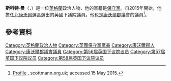 {{For|同名導演|斯科特·曼 (导演)}}
'''斯科特·曼'''（{{lang-en|Scott Mann}}，{{bd|1977年|6月24日}}）是一位[[英格蘭|英格蘭]]政治人物，他的黨籍是[[保守黨_(英國)|保守黨]]。自2015年開始，他擔任[[北康沃爾_(英國國會選區)|北康沃爾]]選區選出的英國下議院議員。他也是[[康沃爾郡|康沃爾郡]]議會的議員<ref>[http://www.scottmann.org.uk/about-scott-mann Profile] {{Wayback|url=http://www.scottmann.org.uk/about-scott-mann |date=20180928101047 }}, scottmann.org.uk; accessed 15 May 2015.</ref>。

==參考資料==
{{Reflist}}

{{DEFAULTSORT:Mann, Scott}}
[[Category:英格蘭政治人物|Category:英格蘭政治人物]]
[[Category:英國保守黨黨員|Category:英國保守黨黨員]]
[[Category:康沃爾郡人|Category:康沃爾郡人]]
[[Category:康沃爾郡議會議員|Category:康沃爾郡議會議員]]
[[Category:第56届英国下议院议员|Category:第56届英国下议院议员]]
[[Category:第57届英国下议院议员|Category:第57届英国下议院议员]]
[[Category:第58届英国下议院议员|Category:第58届英国下议院议员]]